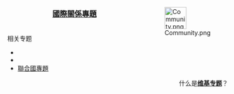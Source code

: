 <div style="float:right;margin-left:0.9em">[[Image:Community.png|50px]]</div>

<b><big><center>[[WikiProject:國際關係|國際關係專題]]</center></big></b><br>

相关专题
* {{link-en|WikiProject:國際法|Wikipedia:WikiProject International law|國際法專題}}
* {{link-en|WikiProject:國際影響力|Wikipedia:WikiProject Power in international relations|國際影響力專題}}
* [[WikiProject:聯合國|聯合國專題]]
<div align=right>
什么是'''[[Wikipedia:专题|维基专题]]'''？
</div>